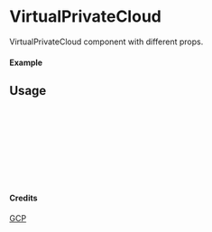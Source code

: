 
<Meta of={VirtualPrivateCloud} title="GCP/VirtualPrivateCloud" />

# VirtualPrivateCloud

VirtualPrivateCloud component with different props.

#### Example

<Canvas of={VirtualPrivateCloud.Primary} />

## Usage

```ts
import { VirtualPrivateCloud } from "yadl-ui";

const Example = () => {
  return (
      <VirtualPrivateCloud />
  );
};

export default Example;
```

#### Credits
[GCP](https://cloud.google.com/icons)
